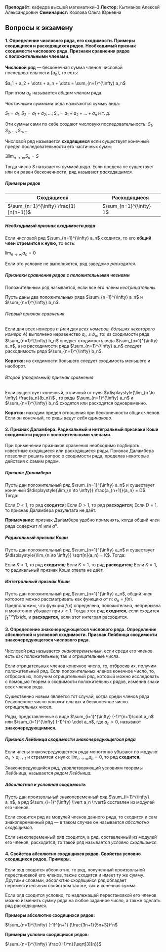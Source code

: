 **Преподаёт:** кафедра высшей математики–3
**Лектор:** Кытманов Алексей Александрович
**Семинарист:** Козлова Ольга Юрьевна

## Вопросы к экзамену

#### 1. Определение числового ряда, его сходимости. Примеры сходящихся и расходящихся рядов. Необходимый признак сходимости числового ряда. Признаки сравнения рядов с положительными членами.

**Числовой ряд** — бесконечная сумма членов числовой последовательности $\{a_n\}$, то есть:

$a_1 + a_2 + \dots + a_n + \dots = \sum_{n=1}^{\infty} a_n$

При этом $a_n$ называется *общим членом* ряда.

*Частичными суммами* ряда называются суммы вида:

$S_1 = a_1; S_2 = a_1 + a_2; \dots; S_n = a_1 + a_2 + \dots + a_n$ и т. д.

Эти суммы сами по себе создают числовую последовательность: $S_1, S_2, \dots, S_n, \dots$

Числовой ряд называется **сходящимся** если существует конечный предел последовательности его частичных сумм:

$\exists \displaystyle{\lim_{n \to \infty}} S_n = S$

Тогда число $S$ называется *суммой ряда.* Если предела не существует или он равен бесконечности, ряд называют *расходящимся.*

##### Примеры рядов
| Сходящиеся                             | Расходящиеся            |
| -------------------------------------- | ----------------------- |
| $\sum_{n=1}^{\infty} \frac{1}{n(n+1)}$ | $\sum_{n=1}^{\infty} 1$ |

##### Необходимый признак сходимости ряда
Если числовой ряд $\sum_{n=1}^{\infty} a_n$ сходится, то его **общий член стремится к нулю,** то есть:

$\displaystyle{\lim_{n \to \infty}} a_n = 0$

Если это условие не выполняется, ряд заведомо *расходится.*

##### Признаки сравнения рядов с положительными членами
Положительным ряд называется, если все его члены *неотрицательны.*

Пусть даны два положительных ряда $\sum_{n=1}^{\infty} a_n$ и $\sum_{n=1}^{\infty} b_n$.

###### Первый признак сравнения
Если для всех номеров $n$ *(или для всех номеров, бóльших некоторого номера $𝑁$)* выполнено неравенство $a_n \le b_n$, то:
из сходимости ряда $\sum_{n=1}^{\infty} b_n$ следует сходимость ряда  $\sum_{n=1}^{\infty} a_n$, а из расходимости ряда $\sum_{n=1}^{\infty} a_n$ следует расходимость ряда $\sum_{n=1}^{\infty} b_n$.

**Коротко:** из сходимости большего следует сходимость меньшего и наоборот.

###### Второй (предельный) признак сравнения
Если существует конечный, отличный от нуля $\displaystyle{\lim_{n \to \infty} \frac{a_n}{b_n}}$ , то ряды $\sum_{n=1}^{\infty} a_n$ и  $\sum_{n=1}^{\infty} b_n$ сходятся или расходятся одновременно.

**Коротко:** находим предел отношения при бесконечности общих членов. Если он конечный, то ряды *ведут себя одинаково.*

#### 2. Признак Даламбера. Радикальный и интегральный признаки Коши сходимости рядов с положительными членами.

При применении признаков сравнения необходимо подбирать известные сходящиеся или расходящиеся ряды. Признак Даламбера позволяет решить вопрос о сходимости ряда, проделав некоторые действия с самим рядом.

##### Признак Даламбера
Пусть дан положительный ряд $\sum_{n=1}^{\infty} a_n$ и существует конечный $\displaystyle{\lim_{n \to \infty}} \frac{a_{n+1}}{a_n} = D$. Тогда:

Если $D < 1$, то ряд **сходится;**
Если $D > 1$, то ряд **расходится;**
Если $D = 1$, то признак Даламбера результата не даёт.

**Примечание:** признак Даламбера удобно применять, когда общий член ряда содержит $n!$ или $a^n$.

##### Радикальный признак Коши
Пусть дан положительный ряд $\sum_{n=1}^{\infty} a_n$ и существует $\displaystyle{\lim_{n \to \infty}} \sqrt[n]{a_n} = K$. Тогда:

Если $K < 1$, то ряд **сходится;**
Если $K > 1$, то ряд **расходится;**
Если $K = 1$, то радикальный признак Коши ответа не даёт.

##### Интегральный признак Коши
Пусть дан положительный ряд $\sum_{n=1}^{\infty} a_n$, общий член которого можно рассматривать как функцию от n: $a_n = f(n)$. Предположим, что функция $f(x)$ определена, положительна, непрерывна и монотонно убывает при $x \ge 1$. Тогда этот ряд **сходится**, если сходится $\displaystyle{\int_{1}^{+\infty}} f(x) dx$, и **расходится,** если этот интеграл расходится.

#### 3. Определение знакочередующегося числового ряда. Определение абсолютной и условной сходимости. Признак Лейбница сходимости знакочередующегося числового ряда.

Числовой ряд называется *знакопеременным*, если среди его членов есть как положительные, так и отрицательные числа.

Если отрицательных членов конечное число, то, отбросив их, получим положительный ряд. Если положительных членов конечное число, то, отбросив их, получим отрицательный ряд, который можно исследовать с помощью теорем о сходимости положительных рядов, изменив знаки всех членов ряда.

Существенно новым является тот случай, когда среди членов ряда бесконечное число положительных и бесконечное число отрицательных чисел.

Ряды, представленные в виде $\sum_{i=1}^{\infty} (-1)^{n+1}\cdot a_n$ или $\sum_{i=1}^{\infty} (-1)^{n} \cdot a_n$, где $a_n > 0$, называют **знакочередующимися.**

##### Признак Лейбница сходимости знакочередующегося ряда
Если члены знакочередующегося ряда монотонно убывают по модулю: $a_n > a_{n+1}$ и стремятся к нулю:  $\displaystyle{\lim_{n \to \infty}} a_n = 0$, то ряд **сходится.**

Знакочередующийся ряд, удовлетворяющий условиям теоремы Лейбница, называется *рядом Лейбница.*

##### Абсолютная и условная сходимость
Пусть дан произвольный знакопеременный ряд $\sum_{i=1}^{\infty} a_n$, а ряд $\sum_{i=1}^{\infty} \lvert a_n \rvert$ составлен из модулей его членов.

Если сходится ряд из модулей членов данного ряда, то сходится и сам знакопеременный ряд — в таком случае он называется *абсолютно сходящимся*.

Если знакопеременный ряд сходится, а ряд, составленный из модулей его членов, расходится, то такой ряд называется *условно сходящимся.*

#### 4. Свойства абсолютно сходящихся рядов. Свойства условно сходящихся рядов. Примеры.

Если ряд сходится абсолютно, то ряд, полученный произвольной перестановкой его членов, также сходится и имеет ту же сумму. Другими словами, абсолютно сходящийся ряд обладает переместительным свойством так же, как и конечная сумма.

Если ряд сходится условно, то надлежащей перестановкой его членов можно изменить сумму ряда на любое заданное число, а также сделать ряд расходящимся.

**Примеры абсолютно сходящихся рядов:**

$\sum_{n=1}^{\infty} (-1)^{n+1} (\frac{3n+1}{5n+3})^n$

**Примеры условно сходящихся рядов:**

$\sum_{n=1}^{\infty} \frac{(-1)^n}{\sqrt[3]{n}}$ 


